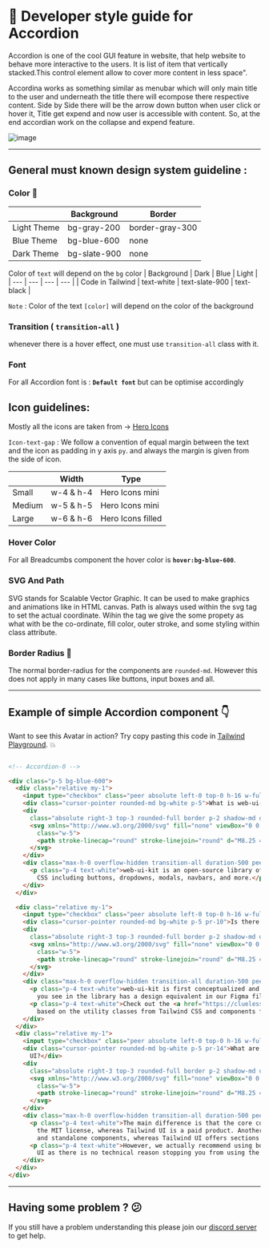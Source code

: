 # 📒 Developer style guide for Accordion
Accordion is one of the cool GUI feature in website, that help website to behave more interactive to the users. It is list of item that vertically stacked.This control element allow to cover more content in less space".

Accordina works as something similar as menubar which will only main title to the user and underneath the title there will ecompose there respective content. Side by Side there will be the arrow down button when user click or hover it, Title get expend and now user is accessible with content. So, at the end accordian work on the collapse and expend feature.

![image](https://i.postimg.cc/4y14KgLr/Screenshot-2023-01-05-at-6-17-51-PM.png)

---

## General must known design system guideline :

### Color 🎨

|  | Background | Border |
| --- | --- | --- | 
| Light Theme | bg-gray-200 | border-gray-300 |
| Blue Theme | bg-blue-600 | none |
| Dark Theme | bg-slate-900 | none |
 
 

Color of `text` will depend on the `bg` color
| Background | Dark | Blue | Light |
| --- | --- | --- | --- |
| Code in Tailwind | text-white | text-slate-900 | text-black |

`Note` : Color of the text `[color]` will depend on the color of the background

### Transition ( `transition-all` )

whenever there is a hover effect, one must use `transition-all` class with it.

### Font

For all Accordion font is : **`Default font`** but can be optimise accordingly

## Icon guidelines:

Mostly all the icons are taken from → [Hero Icons](https://heroicons.com/)

`Icon-text-gap` :  We follow a convention of equal margin between the text and the icon as padding in y  axis `py`. and always the margin is given from the side of icon.

|  | Width | Type |
| --- | --- | --- |
| Small | w-4 & h-4 | Hero Icons mini |
| Medium | w-5 & h-5 | Hero Icons mini |
| Large | w-6 & h-6 | Hero Icons filled |

### Hover Color

For all Breadcumbs component the hover color is **`hover:bg-blue-600`**.

### SVG And Path
SVG stands for Scalable Vector Graphic. It can be used to make graphics and animations like in HTML canvas.  Path is always used within the svg tag to set the actual coordinate.
Wihin the tag we give the some propety as what with be the co-ordinate, fill color, outer stroke, and some styling within class attribute.

### Border Radius 🔲

The normal border-radius for the components are `rounded-md`. However this does not apply in many cases like buttons, input boxes and all.

---

## Example of simple Accordion component 👇

Want to see this Avatar in action? Try copy pasting this code in [Tailwind Playground](https://play.tailwindcss.com/). 💥

```html

<!-- Accordion-0 -->

<div class="p-5 bg-blue-600">
  <div class="relative my-1">
    <input type="checkbox" class="peer absolute left-0 top-0 h-16 w-full cursor-pointer bg-red-300 p-5 opacity-0" />
    <div class="cursor-pointer rounded-md bg-white p-5">What is web-ui-kit?</div>
    <div
      class="absolute right-3 top-3 rounded-full border p-2 shadow-md duration-500 rotate-90 peer-checked:-rotate-90 peer-checked:rounded-full peer-checked:bg-blue-500 peer-checked:text-white peer-checked:transition-all peer-checked:duration-500">
      <svg xmlns="http://www.w3.org/2000/svg" fill="none" viewBox="0 0 24 24" stroke-width="1.5" stroke="currentColor"
        class="w-5">
        <path stroke-linecap="round" stroke-linejoin="round" d="M8.25 4.5l7.5 7.5-7.5 7.5" />
      </svg>
    </div>
    <div class="max-h-0 overflow-hidden transition-all duration-500 peer-checked:max-h-screen">
      <p class="p-4 text-white">web-ui-kit is an open-source library of interactive components built on top of Tailwind
        CSS including buttons, dropdowns, modals, navbars, and more.</p>
    </div>
  </div>

  <div class="relative my-1">
    <input type="checkbox" class="peer absolute left-0 top-0 h-16 w-full cursor-pointer bg-red-300 p-5 opacity-0" />
    <div class="cursor-pointer rounded-md bg-white p-5 pr-10">Is there a Figma file available?</div>
    <div
      class="absolute right-3 top-3 rounded-full border p-2 shadow-md duration-500 rotate-90 peer-checked:-rotate-90 peer-checked:rounded-full peer-checked:bg-blue-500 peer-checked:text-white peer-checked:transition-all peer-checked:duration-500">
      <svg xmlns="http://www.w3.org/2000/svg" fill="none" viewBox="0 0 24 24" stroke-width="1.5" stroke="currentColor"
        class="w-5">
        <path stroke-linecap="round" stroke-linejoin="round" d="M8.25 4.5l7.5 7.5-7.5 7.5" />
      </svg>
    </div>
    <div class="max-h-0 overflow-hidden transition-all duration-500 peer-checked:max-h-screen">
      <p class="p-4 text-white">web-ui-kit is first conceptualized and designed using the Figma software so everything
        you see in the library has a design equivalent in our Figma file.</p>
      <p class="p-4 text-white">Check out the <a href="https://clueless.tech" class="underline">Figma design system</a>
        based on the utility classes from Tailwind CSS and components from web-ui-kit.</p>
    </div>
  </div>
  <div class="relative my-1">
    <input type="checkbox" class="peer absolute left-0 top-0 h-16 w-full cursor-pointer bg-red-300 p-5 opacity-0" />
    <div class="cursor-pointer rounded-md bg-white p-5 pr-14">What are the differences between web-ui-kit and Tailwind
      UI?</div>
    <div
      class="absolute right-3 top-3 rounded-full border p-2 shadow-md duration-500 rotate-90 peer-checked:-rotate-90 peer-checked:rounded-full peer-checked:bg-blue-500 peer-checked:text-white peer-checked:transition-all peer-checked:duration-500">
      <svg xmlns="http://www.w3.org/2000/svg" fill="none" viewBox="0 0 24 24" stroke-width="1.5" stroke="currentColor"
        class="w-5">
        <path stroke-linecap="round" stroke-linejoin="round" d="M8.25 4.5l7.5 7.5-7.5 7.5" />
      </svg>
    </div>
    <div class="max-h-0 overflow-hidden transition-all duration-500 peer-checked:max-h-screen">
      <p class="p-4 text-white">The main difference is that the core components from web-ui-kit are open source under
        the MIT license, whereas Tailwind UI is a paid product. Another difference is that web-ui-kit relies on smaller
        and standalone components, whereas Tailwind UI offers sections of pages.</p>
      <p class="p-4 text-white">However, we actually recommend using both web-ui-kit, web-ui-kit Pro, and even Tailwind
        UI as there is no technical reason stopping you from using the best of two worlds.</p>
    </div>
  </div>
</div>
```

---

## Having some problem ? 😕

If you still have a problem understanding this please join our [discord server](https://discord.gg/zrVMjGW8sB) to get help.

